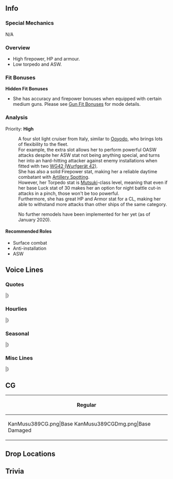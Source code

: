 ==Info==
{{KanmusuInfo|ID=389}}
{{KanmusuInfo|ID=389a}}

===Special Mechanics===
N/A

===Overview===
* High firepower, HP and armour.
* Low torpedo and ASW.

===Fit Bonuses===
{{:{{BASEPAGENAME}}/Equipment Bonuses}}
{{clear}}
'''Hidden Fit Bonuses'''
* She has accuracy and firepower bonuses when equipped with certain medium guns. Please see [[Gun Fit Bonuses]] for mode details.

===Analysis===
Priority: '''High'''

:A four slot light cruiser from Italy, similar to [[Ooyodo]], who brings lots of flexibility to the fleet.
:For example, the extra slot allows her to perform powerful OASW attacks despite her ASW stat not being anything special, and turns her into an hard-hitting attacker against enemy installations when fitted with two [[WG42 (Wurfgerät 42)]].
:She has also a solid Firepower stat, making her a reliable daytime combatant with [[Artillery Spotting]].
:However, her Torpedo stat is [[Mutsuki]]-class level, meaning that even if her base Luck stat of 30 makes her an option for night battle cut-in attacks in a pinch, those won't be too powerful.
:Furthermore, she has great HP and Armor stat for a CL, making her able to withstand more attacks than other ships of the same category.

:No further remodels have been implemented for her yet (as of January 2020).


====Recommended Roles====
* Surface combat
* Anti-installation
* ASW

==Voice Lines==
===Quotes===
{{ShipquoteHeader}}
{{ShipquoteKai
|scenario = Introduction
|origin =Buon giorno！イタリア生まれの新鋭軽巡洋艦、Luigi di Savoia Duca degli Abruzziです。うふぅ、長いですよね？私、Abruzziで構えません。提督、妹ともども、どぞよろしくご指導ください。
|translation = Good day! I'm the up and coming light cruiser from Italy, Luigi di Savoia Duca degli Abruzzi. Ufuu, it's long isn't it? I'm fine with just being called Abruzzi. Admiral, my sister and I are looking forward to your guidance.
}}
{{ShipquoteKai|kai = true
|scenario = Introduction
|origin =Buon giorno！イタリア生まれの新鋭軽巡洋艦、Luigi di Savoia Duca degli Abruzziです。うふぅ、提督、Abruzziでいいのよ。妹ともども、引き続きどぞよろしくご指導くださいね？
|translation =Good day! I'm the up and coming light cruiser from Italy,  Luigi di Savoia Duca degli Abruzzi. Ufu, Admiral, just Abruzzi is fine. Please continue to give my sister and I your guidance.
}}
{{ShipquoteKai
|scenario = Library
|origin =Luigi di Savoia Duca degli Abruzzi級軽巡洋艦、Abruzziです。ごめんなさい、名前が長くて。最新鋭のこの体、火力も演技も自身があるんです、私。戦いが終わった後、女優として映画にも出演したんです。見てくれました？提督、どうぞよろしくおねがいしますね。
|translation =I'm the Luigi di Savoia Duca degli Abruzzi-class light cruiser, Abruzzi. Apologies for my long name. With my state-of-the-art body, I have confidence in my firepower and acting ability. After the war, I was an actress in a film.<ref>She [https://i.imgur.com/WetRefA.png played the part] of the [https://en.wikipedia.org/wiki/HMS_Valiant_(1914) HMS Valiant] in the film [https://en.wikipedia.org/wiki/The_Valiant_(1962_film) The Valiant].</ref> Did you see it? Admiral, please take good care of me.
}}
{{ShipquoteKai
|scenario = Secretary 1
|origin =私でいいの？うふぅ、了解です。
|translation =Are you fine with me? Ufu, roger that.
}}
{{ShipquoteKai
|scenario = Secretary 2
|origin =妹ですか？あはぁ、あの子ったら…いつもすみません。
|translation =My sister? Aah, she's so... please excuse her.
}}
{{ShipquoteKai|kai = true
|scenario = Secretary 2
|origin =亡命の巡洋艦ですって？あら、素敵な称号ね。ねぇ、Garibaldi、あなたはどう思う？…Gari？眠ちゃったの？
|translation ="The Cruiser of the Exiles"? My, that's a nice sounding title. Hey, Garibaldi, what do you think? ...Gari? Did she fall asleep?<ref>She was used to transport [https://en.wikipedia.org/wiki/Victor_Emmanuel_III_of_Italy#1946_referendum King Victor Emmanuel III] ,and all male members of the House of Savoy, to Alexandria, Egypt; and [https://en.wikipedia.org/wiki/Marie_Jos%C3%A9_of_Belgium#Exile Queen Maria Jose] to Lisbon, Portugal; upon their exile in 1946. This earned her the title "l'incrociatore degli esili" or "The Cruiser of the Exiles".</ref>
}}
{{ShipquoteKai
|scenario = Secretary 3
|origin =あぁ、この右のピアスですか？えへぇ、これは妹と…そう、二人で分けたんです。えへぇ…えぇ、おかしいですか？あぁ、そうですか。よかった。提督、私達姉妹、がんばります。
|translation =Ah, this earring on my right? Ehe, this is the pair... yes, it's the pair I split with my sister. Eheh... Eh, does it look odd? Ah, I see. That's good. Admiral, us sisters will work hard.
}}
{{ShipquoteKai
|scenario = Idle
|origin =妹…Garibalidiはちゃんとやっているかしら……あぁ…うん、きっと大丈夫ね。あの子のことだし。ねぇ？
|translation = I wonder if my sister... if Garibaldi is doing her job... Ah... Yeah, I'm sure she's fine. It's her after all. Right?
}}
{{ShipquoteKai
|scenario = Secretary Married
|origin =提督、私の今日のお肌の艶どう？あぁ、そう…ですか？えへぇ、よかった。あなたと一緒だから、かしら。うふふぅ。
|translation =Admiral, how does my skin look today? Ah, is that... so. Great. I wonder if it's because I"m with you. Ufufu.
}}
{{ShipquoteKai
|scenario = Wedding
|origin =あぁ、ごめんなさい。私、妹と…えぇ、それでも…それでも提督は私を？…ありがとうございます、提督。私、この栄誉謹んでお受けします。うん、よろこんで！
|translation =Ah, I'm sorry. With my sister I'm... Eh, even then... even then you're fine with me? ...Thank you very much, Admiral. I gladly accept this honour. Yup, I accept!
}}
{{ShipquoteKai
|scenario = Looking At Scores
|origin =情報ですね？了解しました。お持ちします。
|translation =Information? Roger that. I'll go get it.
}}
{{ShipquoteKai
|scenario = Joining A Fleet
|origin =艦隊、出撃します！巡洋艦Abruzzi、抜錨！みんなさん、続いてください。
|translation =Fleet, sortie! Cruiser Abruzzi, weighing anchor! Everyone, please follow me.
}}
{{ShipquoteKai
|scenario = Equipment 1
|origin =素敵ですね。
|translation = This is wonderful.
}}
{{ShipquoteKai
|scenario = Equipment 2
|origin =いい感じですね。妹にも似合いそう。
|translation =This feels good. I'm sure it'll suit my sister too.
}}
{{ShipquoteKai|kai = true
|scenario = Equipment 2
|origin =いい感。Gari、どう？似合う？
|translation =This feels good. Gari, how do I look? Does it suit me?
}}
{{ShipquoteKai
|scenario = Equipment 3
|origin =素敵です。
|translation = This is wonderful.
}}
{{ShipquoteKai
|scenario = Supply
|origin =素敵ですね。Grazie。
|translation =This is wonderful. Thank you.
}}
{{ShipquoteKai
|scenario = Docking Minor
|origin =私、先にシャワを…うん、ありがとうございます。
|translation = I'll go take a shower first... Yes, thank you very much.
}}
{{ShipquoteKai
|scenario = Docking Major
|origin =あぁ、申し訳ありません。変なとこ…噛み付かれてしまって…
|translation =Ah, I'm so sorry. They got me... in some weird places...<ref>She actually says "bit me".</ref>
}}
{{ShipquoteKai
|scenario = Construction
|origin =はい、新艦艇が就役します。
|translation =Yes, a new ship has entered service.
}}
{{ShipquoteKai
|scenario = Returning From Sortie
|origin =艦隊、戻りました。ご報告です。
|translation = Reporting that the fleet has returned.
}}
{{ShipquoteKai
|scenario = Starting A Sortie
|origin =旗艦、私Abruzziが預かります。艦隊、前！出撃します。
|translation = I, Abruzzi, will be the flagship. Fleet, forwards! Sortie.
}}
{{ShipquoteKai|kai = true
|scenario = Starting A Sortie
|origin =イタリア艦隊旗艦、私Abruzziが預かります。艦隊、前！出撃です。
|translation = I, Abruzzi, will be the flagship of the Italian Fleet. Fleet, forwards! Sortie.<ref>She was the flagship of the Marina Militare from 1954 to 1961.</ref>
}}
{{ShipquoteKai
|scenario = Battle Start
|origin =みんなさん、ご良いを。敵を捉えました。交戦開始です！
|translation =Everyone, good luck. We've cornered the enemy. Begin combat!
}}
{{ShipquoteKai
|scenario = Attack
|origin =やりましょう。
|translation =Let's do this.
}}
{{ShipquoteKai|kai = true
|scenario = Attack
|origin =どきなさい、私とGariの前から！
|translation = Get out of our way!
}}
{{ShipquoteKai
|scenario = Air Battle/Daytime Spotting/Night Battle Attack
|origin =こちらでいかがでしょうか？
|translation =How about we settle it here?
}}
{{ShipquoteKai
|scenario = Night Battle
|origin =追撃します。艦隊、増速。突撃します！
|translation = We'll pursue them. Fleet, increase speed. Charge!
}}
{{ShipquoteKai
|scenario = MVP
|origin =Grazie！みんなさん、ありがとうございます。この栄誉、私謹んでお受けします。
|translation =Thank you! Everyone, thank you very much. I gladly accept this honour.
}}
{{ShipquoteKai
|scenario = Minor Damage 1
|origin =はあぁー！
|translation =Aaaaah!
}}
{{ShipquoteKai
|scenario = Minor Damage 2
|origin =いやだ！顔が…あぁ、もう、やめてください！
|translation = Oh no! My face is... Ah, jeez, please stop that!
}}
{{ShipquoteKai
|scenario = Major Damage
|origin =あぁー！私、顔とかは…もう、許しませんよ！
|translation =Aaah! My face is... Jeez, I won't forgive you!
}}
{{ShipquoteKai
|scenario = Sunk
|origin =冷たい…はぁ……ここで、私が沈むのですね…Garibaldi…ごめんね…私…先に…はぁ…ごめんね…
|translation =It's cold... Haa... So this is where I'll sink... Garibaldi... I'm sorry... I'll be... going on ahead... Haa... I'm sorry...
}}
|}
<references/>
{{clear}}

===Hourlies===
{{ShipquoteHeader | type = hourly}}
{{ShipquoteKai
|scenario = 00:00 |kai= true
|origin =ちょうど日付が変わりました。提督、本日も秘書官業務は、私にお任せください。
|translation =The date has just changed. Admiral, please leave the secretary duties to me again today.
}}
{{ShipquoteKai
|scenario = 01:00 |kai= true
|origin =提督、マルヒトマルマルです。お知らせします。
|translation = Admiral, announcing that it is now 0100.
}}
{{ShipquoteKai
|scenario = 02:00 |kai= true
|origin =提督、マルフタマルマルです。お知らせしますね。
|translation = Admiral, announcing that it is now 0200.
}}
{{ShipquoteKai
|scenario = 03:00 |kai= true
|origin =提督、マルサンマルマルです。お休みされていますか？毛布、持ってきますね。
|translation = Admiral, it's 0300. Are you asleep? I'll go bring you a blanket.
}}
{{ShipquoteKai
|scenario = 04:00 |kai= true
|origin =もうすぐ朝。起こして差し上げたほうがいいかしら。時間はマルヨンマルマル…あぁ、もう少しいいわよね？
|translation =It's almost morning. I wonder if I should wake the Admiral up. The time is 0400... Ah, just a little bit longer?
}}
{{ShipquoteKai
|scenario = 05:00 |kai= true
|origin =提督、マルゴマルマルです。朝です。起きて。提督、お・き・て。うふぅ、はい、おはようございます。Buon giorno！
|translation =Admiral, it's 0500. It's morning. Wake up. Admiral, wake- up-. Ufu, now, good morning. Good morning!
}}
{{ShipquoteKai
|scenario = 06:00 |kai= true
|origin =みなさん、マルロクマルマル。朝です！Buon giorno! 総員起こし！艦隊のみんなさん、朝です！提督、今日も頑張っていきましょう。
|translation =Everyone, it's 0600. It's morning! Good morning! All hands assemble! All members of the fleet, it's morning! Admiral, let's work hard today too.
}}
{{ShipquoteKai
|scenario = 07:00 |kai= true
|origin =提督、マルナナマルマルです。ご朝食はこちらに。Abruzzi特製biscottiにfruits yoghurt、そして淹れたてのcaffè latte。どうぞ。
|translation =Admiral, it's 0700. Here is breakfast. It's my specially made biscotti, fruits yoghurt and freshly brewed cafe latte. Here you go.
}}
{{ShipquoteKai
|scenario = 08:00 |kai= true
|origin =提督、マルハチマルマルです。Caffè latte、おかわりはいかがですか？はい、おもちします。
|translation =Admiral, it's 0800. Would you like another cup of cafe latte? Alright, I'll go get some.
}}
{{ShipquoteKai
|scenario = 09:00 |kai= true
|origin =提督、マルキュウマルマルです。あぁ、ごめんなさい。身支度に時間がかかてしまって。これから外出用のお化粧なんです。
|translation =Admiral, it's 0900. Ah, I'm sorry. The time changed while I was dressing myself. Now I'll go and put on some make-up to go out.
}}
{{ShipquoteKai
|scenario = 10:00 |kai= true
|origin =提督、ヒトマルマルマルです。おまたせしました。お昼のお弁当も作っておきました。楽しみして。うふふぅ。
|translation =Admiral, it's 1000. Thanks for waiting. I've made a lunch box for lunch too. Look forward to it. Ufufu.
}}
{{ShipquoteKai
|scenario = 11:00 |kai= true
|origin =提督、ヒトヒトマルマルです。えぇ、長いお化粧ですか？あぁ、ごめんなさい。私、一応女優なので。なにに出たって？映画です。え・い・が。うふふぅ。
|translation =Admiral, it's 1100. Eh, I took a long time to do my make-up? Ah, I'm sorry. I'm an acrtress after all. What did I appear in? A film. A- film-. Ufufu.
}}
{{ShipquoteKai
|scenario = 12:00 |kai= true
|origin =提督、ヒトフタマルマル。お昼の時間です。さあ、私、Abruzzi特製お弁当召し上がって。まず、このパスタ冷めても美味しいです。今日はbiancoよ。
|translation =Admiral, it's 1200. It's time for lunch. Now, please help yourself to my specially made lunch box. First, the pasta is delicious even if it's cold. Today's is a white sauce.
}}
{{ShipquoteKai
|scenario = 13:00 |kai= true
|origin =ワインも開けますね。白でいいかしら？生ハムとチーズ、crostiniもたっぷり。あら、いい飲みっぷり。さすが提督。さあ、もういっぱいどうぞ。フルーツも召し上がります？
|translation =I'll open a bottle of wine. Is white fine with you? We have plenty of ham, cheese and crostini. My, you're good at drinking. As I expected of you. Here, have another glass. Would you like to have some fruits too?
}}
{{ShipquoteKai
|scenario = 14:00 |kai= true
|origin =提督、ヒトヨンマ…あら、Zaraさん、Polaさん、ごきげんよう。ご一緒します？えぇ？あら、こんな時間。いけない。提督、そろそろ艦隊運用を参りましょう。
|translation = Admiral, it's 140... Oh, Zara, Pola, good day to you. Would you like to join us? Eh? Oh my, look at the time. This isn't good. Admiral, it's almost time to begin the fleet operations.
}}
{{ShipquoteKai
|scenario = 15:00 |kai= true
|origin =提督、ヒトゴーマルマルです。えぇ？私の出演した映画のお話ですか？あぁ、そうですね。私は戦艦を演じさせいただきました。えぇ、 オファー があって。
|translation =Admiral, it's 1500. Eh? About the movie that I appeared in? Ah, that's right. I played the role of a battleship. Yes, I was offered the role.
}}
{{ShipquoteKai
|scenario = 16:00 |kai= true
|origin =えぇ？戦艦イタリア？Roma？あはぁ、違います。私の役はイギリス戦艦。なんでですって？ん、なんででしょう…あぁ、時間は、今、ヒトロクマルマルを過ぎたところです。
|translation =Eh? An Italian battleship? Roma? Aha, no. I played a British battleship. "Why"? Hmm, I wonder why... Ah, the time is now just past 1600.
}}
{{ShipquoteKai
|scenario = 17:00 |kai= true
|origin =提督、ヒトナナマルマルです。見て、夕日が綺麗。この地の夕日も素敵です。地中海の夕日も素敵なのよ？えへぇ、いつか、提督ご一緒に…えぇ、今から？はい、喜んで。
|translation = Admiral, it's 1700. Look, the sunset is beautiful. The sunsets here are wonderful. The sunsets on the Mediterranean are wonderful too you know? Ehe, one day I'd like to go together with you, Admiral... Eh, now? Alright, it would be my pleasure.
}}
{{ShipquoteKai
|scenario = 18:00 |kai= true
|origin =提督、ヒトハチマルマルです。夕食の準備に取り掛かりましょう。今日は妹にも手伝ってもらえましょう。呼んできますね？…えぇ？なんでここに？どうして？
|translation =Admiral, it's 1800. I should get started on making dinner. I'll get my sister to help me today. I'll go get her alright? ...Eh? Why are you here? How?
}}
{{ShipquoteKai
|scenario = 19:00 |kai= true
|origin =まあ、細かいことはいいわね。Garibaldi、acqua pazza作るの。手伝って。あら、手際が良いわね。えぇ？時々作ってる？どこで？ここで？えぇ…どうして？
|translation =Well, I won't get hung up on the little things. Garibaldi, we're making acqua pazza. Give me a hand. Oh my, you're good at this. Eh? You make it now and then? Where? Here? Eh... why?<ref>[https://en.wikipedia.org/wiki/Acqua_pazza_(food) Acqua pazza] is a dish of poached fish.</ref>
}}
{{ShipquoteKai
|scenario = 20:00 |kai= true
|origin =そう、この残ったスープにパンを浸して…提督、私のacqua pazzaの食べ方よくご存知ですね。えぇ？妹が？なんで？あぁ、時間はフタマルマルマルだけど…
|translation =That's it, you soak the leftover soup up with the bread... Admiral, you know how to eat my acqua pazza. Eh? My sister did? What? Ah, the time is now 2000 though...
}}
{{ShipquoteKai
|scenario = 21:00 |kai= true
|origin =少し酔ってきたわ…あはぁ、Grecale、どうしたの？あなたが三人に見えるわ。時間はフタヒトマルマル…何だ、まだそんな時間。ワイン、もう一本上げましょう。
|translation =I'm getting a bit tipsy... Ah, Grecale, what's wrong? I can see three of you. The time is 2100... Oh it's still early. Let's have another bottle of wine.
}}
{{ShipquoteKai
|scenario = 22:00 |kai= true
|origin =ん、だれ？今日は提督室にいろいろの子が来るわね。あなた…あなたはたしか…ズイカク？あぁ、知ってるわ。あなたも映画女優なのよね？まあ、座って。飲みましょう、一緒に。
|translation =Hmmm, who is it? There's been so many girls coming to the Admiral's room today. You're... I'm sure you're... Zuikaku? Ah, I know you. You acted in a movie too right? Come, have a seat. Let's drink together.
}}
{{ShipquoteKai
|scenario = 23:00 |kai= true
|origin =フタサン…マルマル…あれ？どうして？頭が痛いわ…飲み過ぎ？私が？そんなこと…あぁ、お水ありがとう…ぐぅ…ぐぅ…あぁ、行き返った…えぇ、私、酔ってた？うそ、そんなこと。もう大丈夫です、提督。
|translation =23... 00... Huh? What happened? My head hurts... Did I drink too much? Me? I couldn't be... Ah, thanks for the water... *gulp*... *gulp*... Ah, I feel great again... Eh, I was drunk? No way, I couldn't be. I'm fine now, Admiral.
}}
|}
<references/>
{{clear}}

===Seasonal===
{{SeasonalHeaderOld}}
{{SeasonalQuote
|scenario = [[Seasonal/Autumn_2019|Autumn 2019]]
|origin = これが鎮守府アキマツーリ。あぁ、素敵な感じね。日本の珍しい食べ物がいっぱい…不思議が匂いだけど…美味しそう。Gari、何からいただく？まず、ワイン？
|translation =	So this is the Naval District Autumn Festival. Ah, it feels so amazing. Ther are so many new Japanese foods... This smells strange but... it's delicious. Gari, is there anything you'd like? You want some wine to start?
|audio = Abruzzi_Autumn_2019_Sec1.mp3
|notes = 
}}
{{SeasonalQuote
|scenario = [[Seasonal/Saury_2019|Saury 2019]]
|origin = 秋刀魚？秋刀魚って？あぁ、お魚なのね。Pastaにも合うの？Wineにも？あぁ、素敵。じゃ、頑張らないといけないわ。Gari、頑張りましょう！
|translation =	Saury? What's that? Ah, so it's a fish. Does it go well with pasta? What about wine? Ah, that's wonderful. Then I'll have to work hard. Gari, let's give it our best!
|audio = Duca_degli_Abruzzi_Saury_2019_Sec1.mp3
|notes = 
}}
{{SeasonalQuote
|scenario = [[Seasonal/End_of_Year_2019|End of Year 2019]]
|origin = 大掃除？そうなんですね、年末の大切な行事なんですね。提督、なにからすればいいかしら？私、お掃除はあんまりしたことがなくて…えぇ？鳳翔さんに聞くといい？
|translation =	A spring clean? That's right, this is an important year end event. Admiral, is there anything I can do? I haven't really done much cleaning... Eh? I just have to listen to Houshou?
|audio = Duca_degli_Abruzzi_Year_End_2019_Secretary_1.mp3
|notes = 
}}
{{SeasonalQuote
|scenario = [[Seasonal/New_Year_2020|New Year 2020]]
|origin = 提督、ガリ、新年あけましておめでとうございます！新年ももちろん、ワインで乾杯しましょう！白？赤？どちらを開けますか？…両方？いいわね。
|translation =	Admiral, Gari, Happy New Year! The New Year definitely needs to be greeted with a toast of wine! Would you like me to open white or red wine? ...Both? Good call.
|audio = Duca_degli_Abruzzi_New_Year_2020_Secretary_1.mp3
|notes = 
}}
{{SeasonalQuote
|scenario = [[Seasonal/Setsubun_2020|Setsubun 2020]]
|origin = これがセッツブーン！楽しいそうね！鬼役にこの豆をぶっつけるよね？私達の鬼は…潜水艦？あら、逃げた。仕方ない。Grecaleでいいかしら。行くはよ。えい！
|translation =	So this is Setsubun! It looks so fun! So we throw these beans at the person playing the Oni? Our Oni is... a submarine? Oh my, she ran. Oh well. Grecale will do then. Here I come. Take this!
|audio = Duca_degli_Abruzzi_Setsubun_2020_Secretary_1.mp3
|notes = 
}}
{{SeasonalQuote
|scenario = [[Seasonal/Valentine%27s_Day_2020|Valentine's Day 2020]]
|origin = あら、Gari、ありがとう。私もちゃんと用意してあるのよ。提督とガリ、ズィカーク、あなたの分もあるわ。えぇ？遠慮しないで。さ、どうぞ。
|translation =	Oh my, Gari, thank you. I've gotten some ready myself. For Admiral, for you and for Zuikaku as well. Eh? Don't be so reserved. Go on, take some.
|audio = Duca_degli_Abruzzi_Valentines_2020_Secretary_1.mp3
|notes = 
}}
{{SeasonalQuote
|scenario = [[Seasonal/White_Day_2020|White Day 2020]]
|origin = 提督、Gari、grazieです。お返しも嬉しいものね。素敵です。また来年も……来年はどんなものにしようかしら…楽しいわね？うふふぅ。
|translation =	Admiral, Gari, thanks. I'm glad I got something in return. It's wonderful. Next year... I wonder what I'll get next year... It's so exiting isn't it? Ufufu.
|audio = Duca_degli_Abruzzi_White_Day_2020_Secretary_1.mp3
|notes = 
}}
{{SeasonalQuote
|scenario = [[Seasonal/Seventh_Anniversary|7th Anniversary]]
|origin = 提督、Gari、艦隊は今年で七周年だそうです。お祝いね。ワインを開けましょう？赤？白？あぁ、そうね、spumanteもいいわね。そうしましょう！
|translation =	Admiral, Gari, I hear this year is the fleet's 7th Anniversary. Let's celebrate. Shall I open some wine? Would you like red or white? Ah, I know, spumante would be great. Let's have that!<ref>Spumante is Italian sparkling white wine.</ref>
|audio = Duca_degli_Abruzzi_7th_Anniversary_Secretary_1.mp3
|notes = 
}}
{{SeasonalQuote
|scenario = [[Seasonal/Rainy_Season_2020|Rainy Season 2020]]
|origin = ガリ、その魔除けの人形のようなもの、なあに？ん？「テルテル……ボーズ」？あぁ、不思議なものね。姉妹の、魔除けになるの？そう。私も作ろうかしら…
|translation =	Gari, what are you doing with that charm-like doll? Hmm? A "teru teru... boz"? Ah, what a strange thing. It's a charm for sisters? I see. I wonder if I should make one too...
|audio = Duca degli Abruzzi_Rainy_Season_2020_Secretary_1.mp3
|notes = 
}}
{{SeasonalQuote
|scenario = [[Seasonal/Eighth_Anniversary|8th Anniversary]]
|origin = 提督、Gari、艦隊は今年で八周年だそうです。お祝いね。今年もワインを開けましょう。赤？白？はぁ、そうね。赤と白とspumante、そうしましょう！ね？
|translation =	Admiral, Gari, I heard it's the fleet's 8th Anniversary. Let's celebrate. Let's open some wine this year too. Shall we have red? Or white? Oh, you're right. Let's have red, white and sparkling! Alright?
|audio = L.d.S.D.d.Abruzzi_8th_Anniversary_Secretary_1.mp3
|notes = 
}}
|}<references/>

{{clear}}

===Misc Lines===
{{SeasonalHeaderOld}}
{{SeasonalQuote
|scenario = [[Summer_2019_Event|Summer Event 2019]]
|origin = Garibaldi、了解よ。私たちの力を見せてあげましょう。Abruzzi、増速。主砲指向 、敵につど！
|translation =	Garibaldi, understood. Let's show them what we're really made of. Increasing speed. Main guns towards the enemy!
|audio = Ship_Voice_Duca_degli_Abruzzi_Kai_Summer_2019_Event_Friend_Fleet_1.mp3
|notes = Friend Fleet Line
}}
{{SeasonalQuote
|scenario = [[Summer_2019_Event|Summer Event 2019]]
|origin = いい、Garibaldi？これより友軍を援護します。艦隊増速。私に続いてください！
|translation =	Ready, Garibaldi? We'll now support the allied forces. Fleet, increase speed. Please follow me!
|audio = Ship_Voice_Duca_degli_Abruzzi_Kai_Summer_2019_Event_Friend_Fleet_1.mp3
|notes = Friend Fleet Line
}}
|}<references/>

{{clear}}

==CG==
{| class="mw-collapsible mw-collapsed wikitable" style="width: 100%;"
!Regular
|-
|<gallery>
KanMusu389CG.png|Base
KanMusu389CGDmg.png|Base Damaged
</gallery>
|}

==Drop Locations==

==Trivia==
{{Shiplist}}